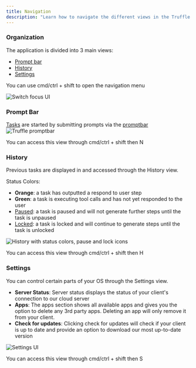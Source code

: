 ```yaml
---
title: Navigation
description: "Learn how to navigate the different views in the Truffle client interface"
---
```


### Organization

The application is divided into 3 main views: 
- [Prompt bar](#prompt-bar)
- [History](#history)
- [Settings](#settings)

You can use cmd/ctrl + shift to open the navigation menu

<img
  src="/images/switch-focus-ui.png"
  alt="Switch focus UI"
/>


### Prompt Bar

[Tasks](general-usage#running-tasks) are started by submitting prompts via the [promptbar](general-usage#writing-and-submitting-prompt)
<img
  src="/images/promptbar.png"
  alt="Truffle promptbar"
/>

<Tip>You can access this view through cmd/ctrl + shift then N</Tip>


### History

Previous tasks are displayed in and accessed through the History view.

Status Colors:
- <b>Orange</b>: a task has outputted a respond to user step
- <b>Green</b>: a task is executing tool calls and has not yet responded to the user
- [Paused](general-usage#pause-and-lock): a task is paused and will not generate further steps until the task is unpaused
- [Locked](general-usage#pause-and-lock): a task is locked and will continue to generate steps until the task is unlocked

<img
  src="/images/history-ui.png"
  alt="History with status colors, pause and lock icons"
/>

<Tip>You can access this view through cmd/ctrl + shift then H</Tip>

### Settings

You can control certain parts of your OS through the Settings view.

- <b>Server Status</b>: Server status displays the status of your client's connection to our cloud server
- <b>Apps</b>: The apps section shows all available apps and gives you the option to delete any 3rd party apps. Deleting an app will only remove it from your client.
- <b>Check for updates</b>: Clicking check for updates will check if your client is up to date and provide an option to download our most up-to-date version

<img
  src="/images/settings-ui.png"
  alt="Settings UI"
/>

<Tip>You can access this view through cmd/ctrl + shift then S</Tip>
